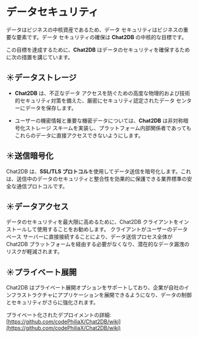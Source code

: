 # データセキュリティ

データはビジネスの中核資産であるため、データ セキュリティはビジネスの重要な要素です。データ セキュリティの確保は **Chat2DB** の中核的な目標です。

この目標を達成するために、**Chat2DB** はデータのセキュリティを確保するために次の措置を講じています。

## ☀️データストレージ

- **Chat2DB** は、不正なデータ アクセスを防ぐための高度な物理的および技術的セキュリティ対策を備えた、厳密にセキュリティ認定されたデータ センターにデータを保存します。

- ユーザーの機密情報と重要な機密データについては、**Chat2DB** は非対称暗号化ストレージ スキームを実装し、プラットフォーム内部関係者であってもこれらのデータに直接アクセスできないようにします。

## ☀️送信暗号化

Chat2DB は、**SSL/TLS プロトコル**を使用してデータ送信を暗号化します。これは、送信中のデータのセキュリティと整合性を効果的に保護できる業界標準の安全な通信プロトコルです。

## ☀️データアクセス

データのセキュリティを最大限に高めるために、Chat2DB クライアントをインストールして使用することをお勧めします。
クライアントがユーザーのデータベース サーバーに直接接続することにより、データ送信プロセス全体が Chat2DB プラットフォームを経由する必要がなくなり、潜在的なデータ漏洩のリスクが軽減されます。

## ☀️プライベート展開

Chat2DB はプライベート展開オプションをサポートしており、企業が自社のインフラストラクチャにアプリケーションを展開できるようになり、データの制御とセキュリティがさらに強化されます。

プライベート化されたデプロイメントの詳細: [https://github.com/codePhiliaX/Chat2DB/wiki](https://github.com/codePhiliaX/Chat2DB/wiki)